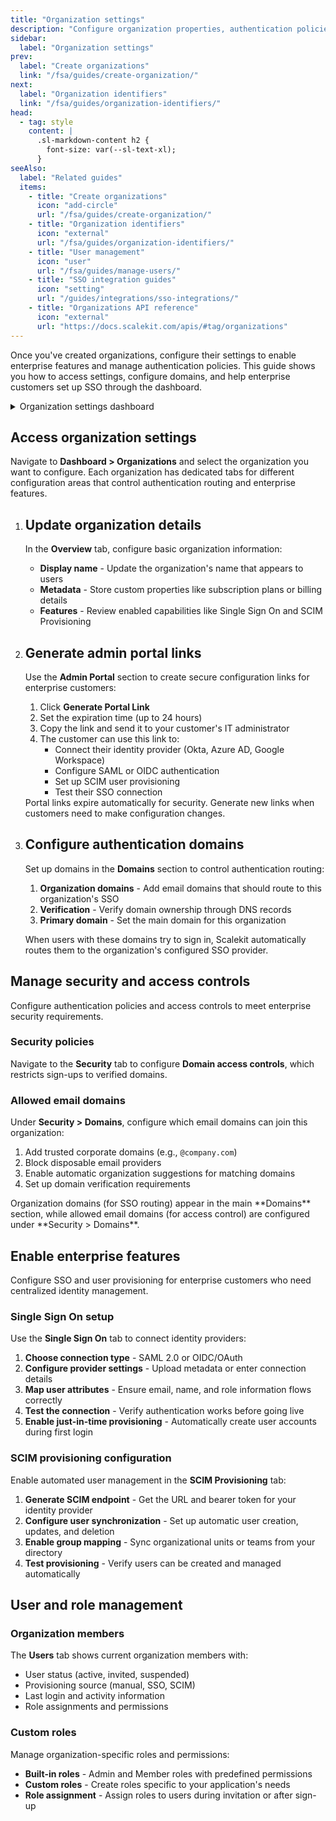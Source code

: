 ```yaml
---
title: "Organization settings"
description: "Configure organization properties, authentication policies, and enterprise features through the dashboard and API."
sidebar:
  label: "Organization settings"
prev:
  label: "Create organizations"
  link: "/fsa/guides/create-organization/"
next:
  label: "Organization identifiers"
  link: "/fsa/guides/organization-identifiers/"
head:
  - tag: style
    content: |
      .sl-markdown-content h2 {
        font-size: var(--sl-text-xl);
      }
seeAlso:
  label: "Related guides"
  items:
    - title: "Create organizations"
      icon: "add-circle"
      url: "/fsa/guides/create-organization/"
    - title: "Organization identifiers"
      icon: "external"
      url: "/fsa/guides/organization-identifiers/"
    - title: "User management"
      icon: "user"
      url: "/fsa/guides/manage-users/"
    - title: "SSO integration guides"
      icon: "setting"
      url: "/guides/integrations/sso-integrations/"
    - title: "Organizations API reference"
      icon: "external"
      url: "https://docs.scalekit.com/apis/#tag/organizations"
---
```



Once you've created organizations, configure their settings to enable enterprise features and manage authentication policies. This guide shows you how to access settings, configure domains, and help enterprise customers set up SSO through the dashboard.

<details>
<summary>Organization settings dashboard</summary>

![](@/assets/docs/organization-settings/settings-0.png)

</details>

## Access organization settings

Navigate to **Dashboard > Organizations** and select the organization you want to configure. Each organization has dedicated tabs for different configuration areas that control authentication routing and enterprise features.

<Steps>

1. ## Update organization details

   In the **Overview** tab, configure basic organization information:

   - **Display name** - Update the organization's name that appears to users
   - **Metadata** - Store custom properties like subscription plans or billing details
   - **Features** - Review enabled capabilities like Single Sign On and SCIM Provisioning

2. ## Generate admin portal links

   Use the **Admin Portal** section to create secure configuration links for enterprise customers:

   1. Click **Generate Portal Link**
   2. Set the expiration time (up to 24 hours)
   3. Copy the link and send it to your customer's IT administrator
   4. The customer can use this link to:
      - Connect their identity provider (Okta, Azure AD, Google Workspace)
      - Configure SAML or OIDC authentication
      - Set up SCIM user provisioning
      - Test their SSO connection

   <Aside type="tip">
   Portal links expire automatically for security. Generate new links when customers need to make configuration changes.
   </Aside>

3. ## Configure authentication domains

   Set up domains in the **Domains** section to control authentication routing:

   1. **Organization domains** - Add email domains that should route to this organization's SSO
   2. **Verification** - Verify domain ownership through DNS records
   3. **Primary domain** - Set the main domain for this organization

   When users with these domains try to sign in, Scalekit automatically routes them to the organization's configured SSO provider.

</Steps>

## Manage security and access controls

Configure authentication policies and access controls to meet enterprise security requirements.

### Security policies

Navigate to the **Security** tab to configure **Domain access controls**, which restricts sign-ups to verified domains.

### Allowed email domains

Under **Security > Domains**, configure which email domains can join this organization:

1. Add trusted corporate domains (e.g., `@company.com`)
2. Block disposable email providers
3. Enable automatic organization suggestions for matching domains
4. Set up domain verification requirements

<Aside type="note">
Organization domains (for SSO routing) appear in the main **Domains** section, while allowed email domains (for access control) are configured under **Security > Domains**.
</Aside>

## Enable enterprise features

Configure SSO and user provisioning for enterprise customers who need centralized identity management.

### Single Sign On setup

Use the **Single Sign On** tab to connect identity providers:

1. **Choose connection type** - SAML 2.0 or OIDC/OAuth
2. **Configure provider settings** - Upload metadata or enter connection details
3. **Map user attributes** - Ensure email, name, and role information flows correctly
4. **Test the connection** - Verify authentication works before going live
5. **Enable just-in-time provisioning** - Automatically create user accounts during first login <Badge type="note" text="Coming soon" />

### SCIM provisioning configuration

Enable automated user management in the **SCIM Provisioning** tab:

1. **Generate SCIM endpoint** - Get the URL and bearer token for your identity provider
2. **Configure user synchronization** - Set up automatic user creation, updates, and deletion
3. **Enable group mapping** - Sync organizational units or teams from your directory
4. **Test provisioning** - Verify users can be created and managed automatically

## User and role management

### Organization members

The **Users** tab shows current organization members with:

- User status (active, invited, suspended)
- Provisioning source (manual, SSO, SCIM)
- Last login and activity information
- Role assignments and permissions

### Custom roles

Manage organization-specific roles and permissions:

- **Built-in roles** - Admin and Member roles with predefined permissions
- **Custom roles** - Create roles specific to your application's needs
- **Role assignment** - Assign roles to users during invitation or after sign-up